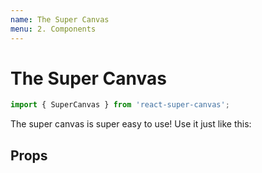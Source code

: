 ```yaml
---
name: The Super Canvas
menu: 2. Components
---
```



# The Super Canvas

```js
import { SuperCanvas } from 'react-super-canvas';
```

The super canvas is super easy to use! Use it just like this:

<Playground>
	<SuperCanvas
		height={300}
		width={300}
		activeBackgroundElement={new DefaultBackground()}
		availableBrushes={[
			new CircleBrush(),
		]}
	/>
</Playground>

## Props

<Props
	of={SuperCanvas}
/>
